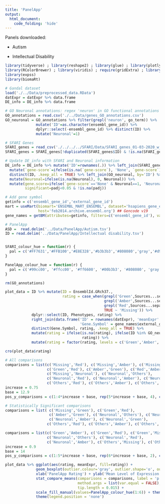 ```yaml
---
title: 'PanelApp'
output:
  html_document:
    code_folding: 'hide'
---
```


Panels downloaded:

- Autism

- Intellectual Disability

```r
library(tidyverse) ; library(reshape2) ; library(glue) ; library(plotly) ; library(plotlyutils)
library(RColorBrewer) ; library(viridis) ; require(gridExtra) ; library(GGally) ; library(ggpubr)
library(expss)
library(biomaRt)
```

```r
# Gandal dataset
load('./../Data/preprocessed_data.RData')
datExpr = datExpr %>% data.frame
DE_info = DE_info %>% data.frame

# GO Neuronal annotations: regex 'neuron' in GO functional annotations and label the genes that make a match as neuronal
GO_annotations = read.csv('./../Data/genes_GO_annotations.csv')
GO_neuronal = GO_annotations %>% filter(grepl('neuron', go_term)) %>% 
              mutate('ID'=as.character(ensembl_gene_id)) %>% 
              dplyr::select(-ensembl_gene_id) %>% distinct(ID) %>%
              mutate('Neuronal'=1)

# SFARI Genes
SFARI_genes = read_csv('./../../../SFARI/Data/SFARI_genes_01-03-2020_w_ensembl_IDs.csv')
SFARI_genes = SFARI_genes[!duplicated(SFARI_genes$ID) & !is.na(SFARI_genes$ID),]

# Update DE_info with SFARI and Neuronal information
DE_info = DE_info %>% mutate('ID'=rownames(.)) %>% left_join(SFARI_genes, by='ID') %>% 
  mutate(`gene-score`=ifelse(is.na(`gene-score`), 'None', `gene-score`)) %>%
  distinct(ID, .keep_all = TRUE) %>% left_join(GO_neuronal, by='ID') %>%
  mutate(Neuronal=ifelse(is.na(Neuronal), 0, Neuronal)) %>%
  mutate(gene.score=ifelse(`gene-score`=='None' & Neuronal==1, 'Neuronal', `gene-score`), 
         significant=padj<0.05 & !is.na(padj))

# Add gene symbol
getinfo = c('ensembl_gene_id','external_gene_id')
mart = useMart(biomart='ENSEMBL_MART_ENSEMBL', dataset='hsapiens_gene_ensembl',
               host='feb2014.archive.ensembl.org') ## Gencode v19
gene_names = getBM(attributes=getinfo, filters=c('ensembl_gene_id'), values=rownames(datExpr), mart=mart)

# PanelApp
ASD =  read.delim('../Data/PanelApp/Autism.tsv')
ID = read.delim('../Data/PanelApp/Intellectual disability.tsv')


SFARI_colour_hue = function(r) {
  pal = c('#FF7631','#FFB100','#E8E328','#b3b3b3','#808080','gray','#d9d9d9')[r]
}

PanelApp_colour_hue = function(r) {
  pal = c('#99cc00', '#ffcc00', '#ff6600', '#00b3b3', '#808080', 'gray')[r]
}

rm(GO_annotations)
```



```r

plot_data = ID %>% mutate(ID = EnsemblId.GRch37., 
                          rating = case_when(grepl('Green',Sources...separated.)==TRUE ~ 'Green',
                                             grepl('Amber',Sources...separated.)==TRUE ~ 'Amber',
                                             grepl('Red',Sources...separated.)==TRUE ~ 'Red',
                                             TRUE ~ 'Missing')) %>% 
            dplyr::select(ID, Phenotypes, rating) %>%
            right_join(data.frame('ID' = rownames(datExpr), 'meanExpr' = rowMeans(datExpr), 
                                  'Gene.Symbol' = gene_names$external_gene_id), by = 'ID') %>%
            distinct(Gene.Symbol, rating, .keep_all = TRUE) %>%
            mutate(rating = ifelse(is.na(rating), ifelse(ID %in% GO_neuronal$ID, 'Neuronal', 'Others'), 
                                   rating)) %>% 
            mutate(rating = factor(rating, levels = c('Green','Amber','Red','Missing','Neuronal','Others')))

cro(plot_data$rating)

# All comparisons
comparisons = list(c('Missing','Red'), c('Missing','Amber'), c('Missing','Green'),
                   c('Green','Red'), c('Amber','Green'), c('Red','Amber'),
                   c('Missing','Neuronal'), c('Neuronal','Others'),
                   c('Neuronal','Red'), c('Neuronal','Amber'), c('Neuronal','Green'),
                   c('Others','Red'), c('Others','Amber'), c('Others','Green'))
increase = 0.75
base = 12.9
pos_y_comparisons = c(1:4*increase + base, rep(5*increase + base, 4), c(6:12*increase+base))

# Statistically Significant comparisons
comparisons = list( c('Missing','Green'), c('Green','Red'),
                    c('Amber','Green'), c('Neuronal','Others'), c('Neuronal','Red'), 
                    c('Neuronal','Amber'), c('Neuronal','Green'),
                   c('Others','Red'), c('Others','Amber'), c('Others','Green'))

comparisons = list(c('Green','Amber'), c('Green','Red'), c('Green','Missing'), c('Green','Neuronal'), c('Green','Others'),
                   c('Neuronal','Others'), c('Neuronal','Red'), 
                   c('Neuronal','Amber'), c('Others','Missing'), c('Others','Red'), c('Others','Amber'))
increase = 0.9
base = 14
pos_y_comparisons = c(1:5*increase + base, rep(6*increase + base, 2), c(7:10*increase+base))

plot_data %>% ggplot(aes(rating, meanExpr, fill=rating)) + 
              geom_boxplot(outlier.colour='gray', outlier.shape='o', outlier.size=3) + 
              xlab('PanelApp Rating') + ylab('Mean Level of Expression') +
              stat_compare_means(comparisons = comparisons, label = 'p.signif', method = 't.test', 
                                 method.args = list(var.equal = FALSE), label.y = pos_y_comparisons, 
                                 tip.length = 0.015) +
              scale_fill_manual(values=PanelApp_colour_hue(1:6)) + theme_minimal() + 
              theme(legend.position = 'none')
```













